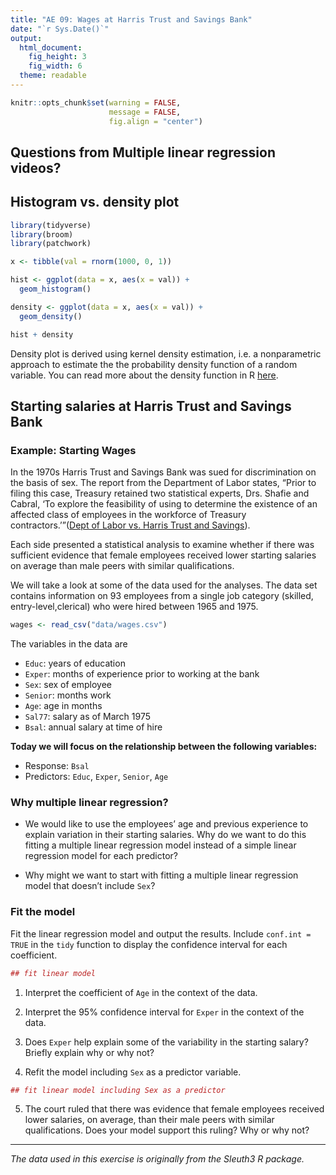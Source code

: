 ```yaml
---
title: "AE 09: Wages at Harris Trust and Savings Bank"
date: "`r Sys.Date()`"
output: 
  html_document: 
    fig_height: 3
    fig_width: 6
  theme: readable
---
```


```r
knitr::opts_chunk$set(warning = FALSE, 
                      message = FALSE, 
                      fig.align = "center")
```

## Questions from Multiple linear regression videos? 

## Histogram vs. density plot

```r
library(tidyverse)
library(broom)
library(patchwork)
```

```r
x <- tibble(val = rnorm(1000, 0, 1))
```

```r
hist <- ggplot(data = x, aes(x = val)) +
  geom_histogram()
```

```r
density <- ggplot(data = x, aes(x = val)) +
  geom_density()
```

```r
hist + density
```

Density plot is derived using kernel density estimation, i.e. a nonparametric approach to estimate the the probability density function of a random variable. You can read more about the density function in R [here](https://www.math.ucla.edu/~anderson/rw1001/library/base/html/density.html).


## Starting salaries at Harris Trust and Savings Bank

### Example: Starting Wages

In the 1970s Harris Trust and Savings Bank was sued for discrimination on the basis of sex. The report from the Department of Labor states, "Prior to filing this case, Treasury retained two statistical experts, Drs. Shafie and Cabral, 'To explore the feasibility of using to determine the existence of an affected class of employees in the
workforce of Treasury contractors.'"([Dept of Labor vs. Harris Trust and Savings](http://www.longbranchresearch.com/wp-content/uploads/2014/09/HarrisTrustRemand1983.pdf)).

Each side presented a statistical analysis to examine whether if there was sufficient evidence that female employees received lower starting salaries on average than male peers with similar qualifications.

We will take a look at some of the data used for the analyses. The data set contains information on 93 employees from a single job category (skilled, entry-level,clerical) who were hired between 1965 and 1975.

```r
wages <- read_csv("data/wages.csv")
```


The variables in the data are

- `Educ`: years of education
- `Exper`: months of experience prior to working at the bank
- `Sex`: sex of employee
- `Senior`: months work 
- `Age`: age in months
- `Sal77`: salary as of March 1975
- `Bsal`: annual salary at time of hire

**Today we will focus on the relationship between the following variables:**

- Response: `Bsal`
- Predictors: `Educ`, `Exper`, `Senior`, `Age` 

### Why multiple linear regression? 

- We would like to use the employees' age and previous experience to explain variation in their starting salaries. Why do we want to do this fitting a multiple linear regression model instead of a simple linear regression model for each predictor?

- Why might we want to start with fitting a multiple linear regression model that doesn't include `Sex`? 

### Fit the model

Fit the linear regression model and output the results. Include `conf.int = TRUE` in the `tidy` function to display the confidence interval for each coefficient. 

```r
## fit linear model 

```


1. Interpret the coefficient of `Age` in the context of the data.

2. Interpret the 95% confidence interval for `Exper` in the context of the data.

3. Does `Exper` help explain some of the variability in the starting salary? Briefly explain why or why not?

4. Refit the model including `Sex` as a predictor variable. 

```r
## fit linear model including Sex as a predictor

```

5. The court ruled that there was evidence that female employees received lower salaries, on average,  than their male peers with similar qualifications. Does your model support this ruling? Why or why not?


<hr> 
*The data used in this exercise is originally from the Sleuth3 R package.*

